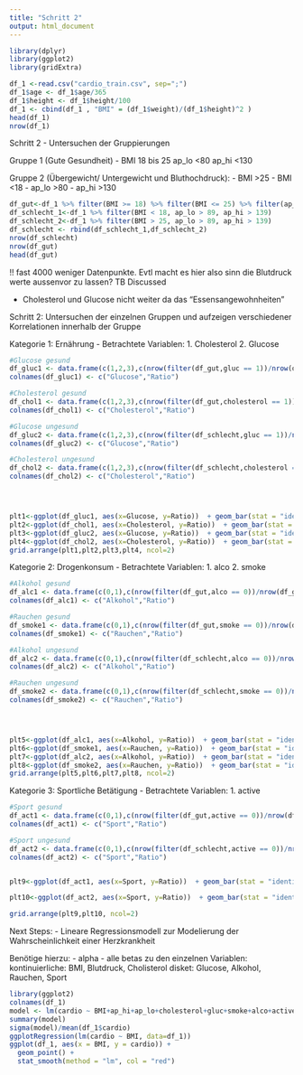 ```yaml
---
title: "Schritt 2"
output: html_document
---
```

```r
library(dplyr)
library(ggplot2)
library(gridExtra)
```

```r
df_1 <-read.csv("cardio_train.csv", sep=";")
df_1$age <- df_1$age/365
df_1$height <- df_1$height/100
df_1 <- cbind(df_1 , "BMI" = (df_1$weight)/(df_1$height)^2 )
head(df_1)
nrow(df_1)
```

Schritt 2 - Untersuchen der Gruppierungen



Gruppe 1 (Gute Gesundheit) 
- BMI 18 bis 25
ap_lo <80
ap_hi <130


Gruppe 2 (Übergewicht/ Untergewicht und Bluthochdruck):
- BMI >25
- BMI <18
- ap_lo >80
- ap_hi >130

```r
df_gut<-df_1 %>% filter(BMI >= 18) %>% filter(BMI <= 25) %>% filter(ap_lo<=89) %>%filter(ap_hi<=139)
df_schlecht_1<-df_1 %>% filter(BMI < 18, ap_lo > 89, ap_hi > 139)
df_schlecht_2<-df_1 %>% filter(BMI > 25, ap_lo > 89, ap_hi > 139)
df_schlecht <- rbind(df_schlecht_1,df_schlecht_2)
nrow(df_schlecht)
nrow(df_gut)
head(df_gut)

```

!! fast 4000 weniger Datenpunkte. Evtl macht es hier also sinn die Blutdruck werte aussenvor zu lassen?
TB Discussed

- Cholesterol und Glucose nicht weiter da das "Essensangewohnheiten"



Schritt 2: Untersuchen der einzelnen Gruppen und aufzeigen verschiedener Korrelationen innerhalb der Gruppe

Kategorie 1: Ernährung
- Betrachtete Variablen:
1. Cholesterol
2. Glucose

```r
#Glucose gesund
df_gluc1 <- data.frame(c(1,2,3),c(nrow(filter(df_gut,gluc == 1))/nrow(df_gut),nrow(filter(df_gut,gluc == 2))/nrow(df_gut),nrow(filter(df_gut,gluc == 3))/nrow(df_gut)))
colnames(df_gluc1) <- c("Glucose","Ratio")

#Cholesterol gesund
df_chol1 <- data.frame(c(1,2,3),c(nrow(filter(df_gut,cholesterol == 1))/nrow(df_gut),nrow(filter(df_gut,cholesterol == 2))/nrow(df_gut),nrow(filter(df_gut,cholesterol == 3))/nrow(df_gut)))
colnames(df_chol1) <- c("Cholesterol","Ratio")

#Glucose ungesund
df_gluc2 <- data.frame(c(1,2,3),c(nrow(filter(df_schlecht,gluc == 1))/nrow(df_schlecht),nrow(filter(df_schlecht,gluc == 2))/nrow(df_schlecht),nrow(filter(df_schlecht,gluc == 3))/nrow(df_schlecht)))
colnames(df_gluc2) <- c("Glucose","Ratio")

#Cholesterol ungesund
df_chol2 <- data.frame(c(1,2,3),c(nrow(filter(df_schlecht,cholesterol == 1))/nrow(df_schlecht),nrow(filter(df_schlecht,cholesterol == 2))/nrow(df_schlecht),nrow(filter(df_schlecht,cholesterol == 3))/nrow(df_schlecht)))
colnames(df_chol2) <- c("Cholesterol","Ratio")




plt1<-ggplot(df_gluc1, aes(x=Glucose, y=Ratio))  + geom_bar(stat = "identity") + ggtitle("Glucose Level bei guter Gesundheit")
plt2<-ggplot(df_chol1, aes(x=Cholesterol, y=Ratio))  + geom_bar(stat = "identity") + ggtitle("Cholesterol Level bei guter Gesundheit")
plt3<-ggplot(df_gluc2, aes(x=Glucose, y=Ratio))  + geom_bar(stat = "identity") + ggtitle("Glucose Level bei schlechter Gesundheit")
plt4<-ggplot(df_chol2, aes(x=Cholesterol, y=Ratio))  + geom_bar(stat = "identity") + ggtitle("Cholesterol Level bei schlechter Gesundheit")
grid.arrange(plt1,plt2,plt3,plt4, ncol=2)
```
Kategorie 2: Drogenkonsum
- Betrachtete Variablen:
1. alco
2. smoke

```r
#Alkohol gesund
df_alc1 <- data.frame(c(0,1),c(nrow(filter(df_gut,alco == 0))/nrow(df_gut),nrow(filter(df_gut,alco == 1))/nrow(df_gut)))
colnames(df_alc1) <- c("Alkohol","Ratio")

#Rauchen gesund
df_smoke1 <- data.frame(c(0,1),c(nrow(filter(df_gut,smoke == 0))/nrow(df_gut),nrow(filter(df_gut,smoke == 1))/nrow(df_gut)))
colnames(df_smoke1) <- c("Rauchen","Ratio")

#Alkohol ungesund
df_alc2 <- data.frame(c(0,1),c(nrow(filter(df_schlecht,alco == 0))/nrow(df_schlecht),nrow(filter(df_schlecht,alco == 1))/nrow(df_schlecht)))
colnames(df_alc2) <- c("Alkohol","Ratio")

#Rauchen ungesund
df_smoke2 <- data.frame(c(0,1),c(nrow(filter(df_schlecht,smoke == 0))/nrow(df_schlecht),nrow(filter(df_schlecht,smoke == 1))/nrow(df_schlecht)))
colnames(df_smoke2) <- c("Rauchen","Ratio")




plt5<-ggplot(df_alc1, aes(x=Alkohol, y=Ratio))  + geom_bar(stat = "identity") + ggtitle("Alkoholkonsumenten bei guter Gesundheit")
plt6<-ggplot(df_smoke1, aes(x=Rauchen, y=Ratio))  + geom_bar(stat = "identity") + ggtitle("Raucher bei guter Gesundheit")
plt7<-ggplot(df_alc2, aes(x=Alkohol, y=Ratio))  + geom_bar(stat = "identity") + ggtitle("Alkoholkonsumenten bei schlechter Gesundheit")
plt8<-ggplot(df_smoke2, aes(x=Rauchen, y=Ratio))  + geom_bar(stat = "identity") + ggtitle("Raucher bei schlechter Gesundheit")
grid.arrange(plt5,plt6,plt7,plt8, ncol=2)
```
Kategorie 3: Sportliche Betätigung
- Betrachtete Variablen:
1. active

```r
#Sport gesund
df_act1 <- data.frame(c(0,1),c(nrow(filter(df_gut,active == 0))/nrow(df_gut),nrow(filter(df_gut,active == 1))/nrow(df_gut)))
colnames(df_act1) <- c("Sport","Ratio")

#Sport ungesund
df_act2 <- data.frame(c(0,1),c(nrow(filter(df_schlecht,active == 0))/nrow(df_schlecht),nrow(filter(df_schlecht,active == 1))/nrow(df_schlecht)))
colnames(df_act2) <- c("Sport","Ratio")


plt9<-ggplot(df_act1, aes(x=Sport, y=Ratio))  + geom_bar(stat = "identity") + ggtitle("Körperliche Betätigung bei guter Gesundheit")

plt10<-ggplot(df_act2, aes(x=Sport, y=Ratio))  + geom_bar(stat = "identity") + ggtitle("Körperliche Betätigung bei schlechter Gesundheit")

grid.arrange(plt9,plt10, ncol=2)
```
Next Steps:
- Lineare Regressionsmodell zur Modelierung der Wahrscheinlichkeit einer Herzkrankheit


Benötige hierzu:
- alpha
- alle betas zu den einzelnen Variablen: kontinuierliche: BMI, Blutdruck, Cholisterol
                                        disket: Glucose, Alkohol, Rauchen, Sport
```r
library(ggplot2)
colnames(df_1)
model <- lm(cardio ~ BMI+ap_hi+ap_lo+cholesterol+gluc+smoke+alco+active+BMI, data=df_1  )
summary(model)
sigma(model)/mean(df_1$cardio)
ggplotRegression(lm(cardio ~ BMI, data=df_1))
ggplot(df_1, aes(x = BMI, y = cardio)) + 
  geom_point() +
  stat_smooth(method = "lm", col = "red")
```




